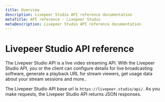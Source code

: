 ```yaml
---
title: Overview
description: Livepeer Studio API reference documentation
metaTitle: API reference - Livepeer Studio
metaDescription: Livepeer Studio API reference documentation
---
```


# Livepeer Studio API reference

The Livepeer Studio API is a live video streaming API. With the Livepeer Studio
API, you or the client can configure details for live broadcasting software,
generate a playback URL for stream viewers, get usage data about your stream
sessions and more..

The Livepeer Studio API base url is `https://livepeer.studio/api/`. As you make
requests, the Livepeer Studio API returns JSON responses.
